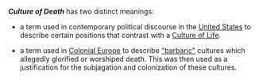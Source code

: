 '''''Culture of Death''''' has two distinct meanings:
*a term used in contemporary political discourse in the [[United States]] to describe certain positions that contrast with a [[Culture of Life]].

*a term used in [[Imperialism|Colonial Europe]] to describe [[barbarian|"barbaric"]] cultures which allegedly glorified or worshiped death.  This was then used as a justification for the subjagation and colonization of these cultures.
{{disambig}}